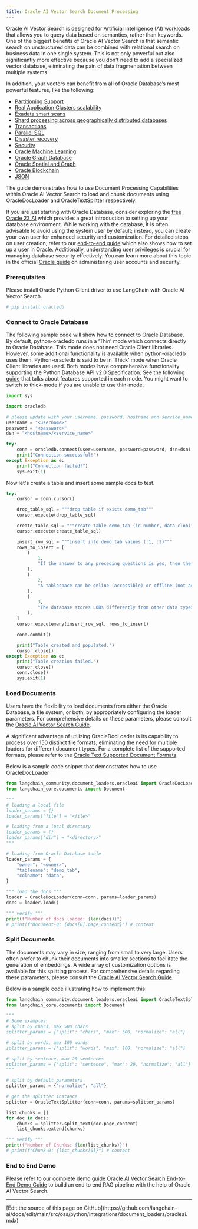```yaml
---
title: Oracle AI Vector Search Document Processing
---
```


Oracle AI Vector Search is designed for Artificial Intelligence (AI) workloads that allows you to query data based on semantics, rather than keywords.
One of the biggest benefits of Oracle AI Vector Search is that semantic search on unstructured data can be combined with relational search on business data in one single system.
This is not only powerful but also significantly more effective because you don't need to add a specialized vector database, eliminating the pain of data fragmentation between multiple systems.

In addition, your vectors can benefit from all of Oracle Database’s most powerful features, like the following:

* [Partitioning Support](https://www.oracle.com/database/technologies/partitioning.html)
* [Real Application Clusters scalability](https://www.oracle.com/database/real-application-clusters/)
* [Exadata smart scans](https://www.oracle.com/database/technologies/exadata/software/smartscan/)
* [Shard processing across geographically distributed databases](https://www.oracle.com/database/distributed-database/)
* [Transactions](https://docs.oracle.com/en/database/oracle/oracle-database/23/cncpt/transactions.html)
* [Parallel SQL](https://docs.oracle.com/en/database/oracle/oracle-database/21/vldbg/parallel-exec-intro.html#GUID-D28717E4-0F77-44F5-BB4E-234C31D4E4BA)
* [Disaster recovery](https://www.oracle.com/database/data-guard/)
* [Security](https://www.oracle.com/security/database-security/)
* [Oracle Machine Learning](https://www.oracle.com/artificial-intelligence/database-machine-learning/)
* [Oracle Graph Database](https://www.oracle.com/database/integrated-graph-database/)
* [Oracle Spatial and Graph](https://www.oracle.com/database/spatial/)
* [Oracle Blockchain](https://docs.oracle.com/en/database/oracle/oracle-database/23/arpls/dbms_blockchain_table.html#GUID-B469E277-978E-4378-A8C1-26D3FF96C9A6)
* [JSON](https://docs.oracle.com/en/database/oracle/oracle-database/23/adjsn/json-in-oracle-database.html)

The guide demonstrates how to use Document Processing Capabilities within Oracle AI Vector Search to load and chunk documents using OracleDocLoader and OracleTextSplitter respectively.

If you are just starting with Oracle Database, consider exploring the [free Oracle 23 AI](https://www.oracle.com/database/free/#resources) which provides a great introduction to setting up your database environment. While working with the database, it is often advisable to avoid using the system user by default; instead, you can create your own user for enhanced security and customization. For detailed steps on user creation, refer to our [end-to-end guide](https://github.com/langchain-ai/langchain/blob/v0.3/cookbook/oracleai_demo.ipynb) which also shows how to set up a user in Oracle. Additionally, understanding user privileges is crucial for managing database security effectively. You can learn more about this topic in the official [Oracle guide](https://docs.oracle.com/en/database/oracle/oracle-database/19/admqs/administering-user-accounts-and-security.html#GUID-36B21D72-1BBB-46C9-A0C9-F0D2A8591B8D) on administering user accounts and security.

### Prerequisites

Please install Oracle Python Client driver to use LangChain with Oracle AI Vector Search.

```python
# pip install oracledb
```

### Connect to Oracle Database

The following sample code will show how to connect to Oracle Database. By default, python-oracledb runs in a ‘Thin’ mode which connects directly to Oracle Database. This mode does not need Oracle Client libraries. However, some additional functionality is available when python-oracledb uses them. Python-oracledb is said to be in ‘Thick’ mode when Oracle Client libraries are used. Both modes have comprehensive functionality supporting the Python Database API v2.0 Specification. See the following [guide](https://python-oracledb.readthedocs.io/en/latest/user_guide/appendix_a.html#featuresummary) that talks about features supported in each mode. You might want to switch to thick-mode if you are unable to use thin-mode.

```python
import sys

import oracledb

# please update with your username, password, hostname and service_name
username = "<username>"
password = "<password>"
dsn = "<hostname>/<service_name>"

try:
    conn = oracledb.connect(user=username, password=password, dsn=dsn)
    print("Connection successful!")
except Exception as e:
    print("Connection failed!")
    sys.exit(1)
```

Now let's create a table and insert some sample docs to test.

```python
try:
    cursor = conn.cursor()

    drop_table_sql = """drop table if exists demo_tab"""
    cursor.execute(drop_table_sql)

    create_table_sql = """create table demo_tab (id number, data clob)"""
    cursor.execute(create_table_sql)

    insert_row_sql = """insert into demo_tab values (:1, :2)"""
    rows_to_insert = [
        (
            1,
            "If the answer to any preceding questions is yes, then the database stops the search and allocates space from the specified tablespace; otherwise, space is allocated from the database default shared temporary tablespace.",
        ),
        (
            2,
            "A tablespace can be online (accessible) or offline (not accessible) whenever the database is open.\nA tablespace is usually online so that its data is available to users. The SYSTEM tablespace and temporary tablespaces cannot be taken offline.",
        ),
        (
            3,
            "The database stores LOBs differently from other data types. Creating a LOB column implicitly creates a LOB segment and a LOB index. The tablespace containing the LOB segment and LOB index, which are always stored together, may be different from the tablespace containing the table.\nSometimes the database can store small amounts of LOB data in the table itself rather than in a separate LOB segment.",
        ),
    ]
    cursor.executemany(insert_row_sql, rows_to_insert)

    conn.commit()

    print("Table created and populated.")
    cursor.close()
except Exception as e:
    print("Table creation failed.")
    cursor.close()
    conn.close()
    sys.exit(1)
```

### Load Documents

Users have the flexibility to load documents from either the Oracle Database, a file system, or both, by appropriately configuring the loader parameters. For comprehensive details on these parameters, please consult the [Oracle AI Vector Search Guide](https://docs.oracle.com/en/database/oracle/oracle-database/23/arpls/dbms_vector_chain1.html#GUID-73397E89-92FB-48ED-94BB-1AD960C4EA1F).

A significant advantage of utilizing OracleDocLoader is its capability to process over 150 distinct file formats, eliminating the need for multiple loaders for different document types. For a complete list of the supported formats, please refer to the [Oracle Text Supported Document Formats](https://docs.oracle.com/en/database/oracle/oracle-database/23/ccref/oracle-text-supported-document-formats.html).

Below is a sample code snippet that demonstrates how to use OracleDocLoader

```python
from langchain_community.document_loaders.oracleai import OracleDocLoader
from langchain_core.documents import Document

"""
# loading a local file
loader_params = {}
loader_params["file"] = "<file>"

# loading from a local directory
loader_params = {}
loader_params["dir"] = "<directory>"
"""

# loading from Oracle Database table
loader_params = {
    "owner": "<owner>",
    "tablename": "demo_tab",
    "colname": "data",
}

""" load the docs """
loader = OracleDocLoader(conn=conn, params=loader_params)
docs = loader.load()

""" verify """
print(f"Number of docs loaded: {len(docs)}")
# print(f"Document-0: {docs[0].page_content}") # content
```

### Split Documents

The documents may vary in size, ranging from small to very large. Users often prefer to chunk their documents into smaller sections to facilitate the generation of embeddings. A wide array of customization options is available for this splitting process. For comprehensive details regarding these parameters, please consult the [Oracle AI Vector Search Guide](https://docs.oracle.com/en/database/oracle/oracle-database/23/arpls/dbms_vector_chain1.html#GUID-4E145629-7098-4C7C-804F-FC85D1F24240).

Below is a sample code illustrating how to implement this:

```python
from langchain_community.document_loaders.oracleai import OracleTextSplitter
from langchain_core.documents import Document

"""
# Some examples
# split by chars, max 500 chars
splitter_params = {"split": "chars", "max": 500, "normalize": "all"}

# split by words, max 100 words
splitter_params = {"split": "words", "max": 100, "normalize": "all"}

# split by sentence, max 20 sentences
splitter_params = {"split": "sentence", "max": 20, "normalize": "all"}
"""

# split by default parameters
splitter_params = {"normalize": "all"}

# get the splitter instance
splitter = OracleTextSplitter(conn=conn, params=splitter_params)

list_chunks = []
for doc in docs:
    chunks = splitter.split_text(doc.page_content)
    list_chunks.extend(chunks)

""" verify """
print(f"Number of Chunks: {len(list_chunks)}")
# print(f"Chunk-0: {list_chunks[0]}") # content
```

### End to End Demo

Please refer to our complete demo guide [Oracle AI Vector Search End-to-End Demo Guide](https://github.com/langchain-ai/langchain/blob/v0.3/cookbook/oracleai_demo.ipynb) to build an end to end RAG pipeline with the help of Oracle AI Vector Search.

---

<Callout icon="pen-to-square" iconType="regular">
  [Edit the source of this page on GitHub](https://github.com/langchain-ai/docs/edit/main/src/oss/python/integrations/document_loaders/oracleai.mdx)
</Callout>

